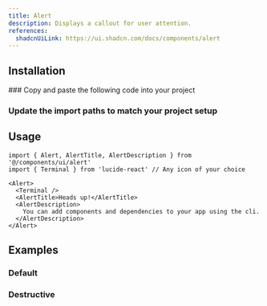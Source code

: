 ```yaml
---
title: Alert
description: Displays a callout for user attention.
references:
  shadcnUiLink: https://ui.shadcn.com/docs/components/alert
---
```


<ComponentPreview name="alert" withRecipe />

## Installation

<Steps>
### Copy and paste the following code into your project

<ComponentSource name="alert" />

### Update the import paths to match your project setup

</Steps>

## Usage

```tsx
import { Alert, AlertTitle, AlertDescription } from '@/components/ui/alert'
import { Terminal } from 'lucide-react' // Any icon of your choice
```

```tsx
<Alert>
  <Terminal />
  <AlertTitle>Heads up!</AlertTitle>
  <AlertDescription>
    You can add components and dependencies to your app using the cli.
  </AlertDescription>
</Alert>
```

## Examples

### Default

<ComponentPreview name="alert" />

### Destructive

<ComponentPreview name="alert" type="destructive" />
